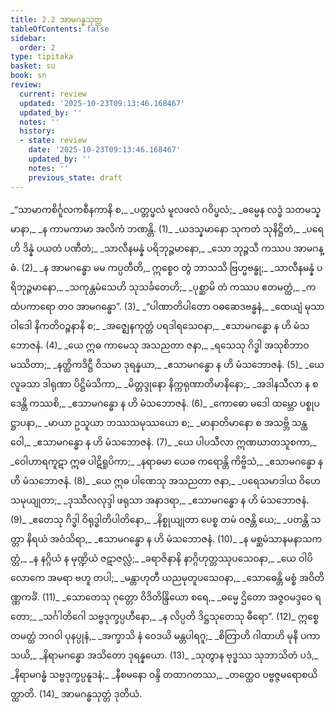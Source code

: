 ```yaml
---
title: 2.2 အာမဂန္ဓသုတ္တ
tableOfContents: false
sidebar:
  order: 2
type: tipitaka
basket: su
book: sn
review:
  current: review
  updated: '2025-10-23T09:13:46.168467'
  updated_by: ''
  notes: ''
  history:
  - state: review
    date: '2025-10-23T09:13:46.168467'
    updated_by: ''
    notes: ''
    previous_state: draft
---
```



<ReviewStatus review={frontmatter.review} showDetails={true} />

<HypothesisAnnotation frontmatter={frontmatter} />

<DynamicBreadcrumb />

<Division number="242" book="sn" e="ch" v="18" p="315">

<Paragraph number="279" type="verses" book="sn">
_“သာမာကစိင်္ဂူလကစီနကာနိ စ,_  
_ပတ္တပ္ဖလံ မူလဖလံ ဂဝိပ္ဖလံ;_  
_ဓမ္မေန လဒ္ဓံ သတမသ္နမာနာ,_  
_န ကာမကာမာ အလိကံ ဘဏန္တိ. (1)_  

</Paragraph>

</Division>
<Division number="243" book="sn" e="ch" v="18" p="315">

<Paragraph number="280" type="verses" book="sn">
_ယဒသ္နမာနော သုကတံ သုနိဋ္ဌိတံ,_  
_ပရေဟိ ဒိန္နံ ပယတံ ပဏီတံ;_  
_သာလီနမန္နံ ပရိဘုဉ္ဇမာနော,_  
_သော ဘုဉ္ဇသီ ကဿပ အာမဂန္ဓံ. (2)_  

</Paragraph>

</Division>
<Division number="244" book="sn" e="ch" v="18" p="316">

<Paragraph number="281" type="verses" book="sn">
_န အာမဂန္ဓော မမ ကပ္ပတီတိ,_  
ဣစ္စေဝ တွံ ဘာသသိ ဗြဟ္မဗန္ဓု;_  
_သာလီနမန္နံ ပရိဘုဉ္ဇမာနော,_  
_သကုန္တမံသေဟိ သုသင်္ခတေဟိ;_  
_ပုစ္ဆာမိ တံ ကဿပ ဧတမတ္ထံ,_  
_ကထံပကာရော တဝ အာမဂန္ဓော”. (3)_  

</Paragraph>

</Division>
<Division number="245" book="sn" e="ch" v="18" p="316">

<Paragraph number="282" type="verses" book="sn">
_“ပါဏာတိပါတော ဝဓဆေဒဗန္ဓနံ,_  
_ထေယျံ မုသာဝါဒေါ နိကတိဝဉ္စနာနိ စ;_  
_အဇ္ဈေနကုတ္တံ ပရဒါရသေဝနာ,_  
_ဧသာမဂန္ဓော န ဟိ မံသဘောဇနံ. (4)_  

</Paragraph>

</Division>
<Division number="246" book="sn" e="ch" v="18" p="316">

<Paragraph number="283" type="verses" book="sn">
_ယေ ဣဓ ကာမေသု အသညတာ ဇနာ,_  
_ရသေသု ဂိဒ္ဓါ အသုစိဘာဝမဿိတာ;_  
_နတ္ထိကဒိဋ္ဌီ ဝိသမာ ဒုရန္နယာ,_  
_ဧသာမဂန္ဓော န ဟိ မံသဘောဇနံ. (5)_  

</Paragraph>

</Division>
<Division number="247" book="sn" e="ch" v="18" p="316">

<Paragraph number="284" type="verses" book="sn">
_ယေ လူခသာ ဒါရုဏာ ပိဋ္ဌိမံသိကာ,_  
_မိတ္တဒ္ဒုနော နိက္ကရုဏာတိမာနိနော;_  
_အဒါနသီလာ န စ ဒေန္တိ ကဿစိ,_  
_ဧသာမဂန္ဓော န ဟိ မံသဘောဇနံ. (6)_  

</Paragraph>

</Division>
<Division number="248" book="sn" e="ch" v="18" p="316">

<Paragraph number="285" type="verses" book="sn">
_ကောဓော မဒေါ ထမ္ဘော ပစ္စုပဋ္ဌာပနာ,_  
_မာယာ ဥသူယာ ဘဿသမုဿယော စ;_  
_မာနာတိမာနော စ အသဗ္ဘိ သန္ထဝေါ,_  
_ဧသာမဂန္ဓော န ဟိ မံသဘောဇနံ. (7)_  

</Paragraph>

</Division>
<Division number="249" book="sn" e="ch" v="18" p="316">

<Paragraph number="286" type="verses" book="sn">
_ယေ ပါပသီလာ ဣဏဃာတသူစကာ,_  
_ဝေါဟာရကူဋာ ဣဓ ပါဋိရူပိကာ;_  
_နရာဓမာ ယေဓ ကရောန္တိ ကိဗ္ဗိသံ,_  
_ဧသာမဂန္ဓော န ဟိ မံသဘောဇနံ. (8)_  

</Paragraph>

</Division>
<Division number="250" book="sn" e="ch" v="18" p="317">

<Paragraph number="287" type="verses" book="sn">
_ယေ ဣဓ ပါဏေသု အသညတာ ဇနာ,_  
_ပရေသမာဒါယ ဝိဟေသမုယျုတာ;_  
_ဒုဿီလလုဒ္ဒါ ဖရုသာ အနာဒရာ,_  
_ဧသာမဂန္ဓော န ဟိ မံသဘောဇနံ. (9)_  

</Paragraph>

</Division>
<Division number="251" book="sn" e="ch" v="18" p="317">

<Paragraph number="288" type="verses" book="sn">
_ဧတေသု ဂိဒ္ဓါ ဝိရုဒ္ဓါတိပါတိနော,_  
_နိစ္စုယျုတာ ပေစ္စ တမံ ဝဇန္တိ ယေ;_  
_ပတန္တိ သတ္တာ နိရယံ အဝံသိရာ,_  
_ဧသာမဂန္ဓော န ဟိ မံသဘောဇနံ. (10)_  

</Paragraph>

</Division>
<Division number="252" book="sn" e="ch" v="18" p="317">

<Paragraph number="289" type="verses" book="sn">
_န မစ္ဆမံသာနမနာသကတ္တံ,_  
_န နဂ္ဂိယံ န မုဏ္ဍိယံ ဇဋာဇလ္လံ;_  
_ခရာဇိနာနိ နာဂ္ဂိဟုတ္တဿုပသေဝနာ,_  
_ယေ ဝါပိ လောကေ အမရာ ဗဟူ တပါ;_  
_မန္တာဟုတီ ယညမုတူပသေဝနာ,_  
_သောဓေန္တိ မစ္စံ အဝိတိဏ္ဏကင်္ခံ. (11)_  

</Paragraph>

</Division>
<Division number="253" book="sn" e="ch" v="18" p="317">

<Paragraph number="290" type="verses" book="sn">
_သောတေသု ဂုတ္တော ဝိဒိတိန္ဒြိယော စရေ,_  
_ဓမ္မေ ဌိတော အဇ္ဇဝမဒ္ဒဝေ ရတော;_  
_သင်္ဂါတိဂေါ သဗ္ဗဒုက္ခပ္ပဟီနော,_  
_န လိပ္ပတိ ဒိဋ္ဌသုတေသု ဓီရော”. (12)_  

</Paragraph>

</Division>
<Division number="254" book="sn" e="ch" v="18" p="317">

<Paragraph number="291" type="verses" book="sn">
ဣစ္စေတမတ္ထံ ဘဂဝါ ပုနပ္ပုနံ,_  
_အက္ခာသိ နံ ဝေဒယိ မန္တပါရဂူ;_  
_စိတြာဟိ ဂါထာဟိ မုနီ ပကာသယိ,_  
_နိရာမဂန္ဓော အသိတော ဒုရန္နယော. (13)_  

</Paragraph>

</Division>
<Division number="255" book="sn" e="ch" v="18" p="317">

<Paragraph number="292" type="verses" book="sn">
_သုတွာန ဗုဒ္ဓဿ သုဘာသိတံ ပဒံ,_  
_နိရာမဂန္ဓံ သဗ္ဗဒုက္ခပ္ပနူဒနံ;_  
_နီစမနော ဝန္ဒိ တထာဂတဿ,_  
_တတ္ထေဝ ပဗ္ဗဇ္ဇမရောစယိတ္ထာတိ. (14)_  


</Paragraph>
</Division>

<Paragraph number="293" type="center" book="sn">
အာမဂန္ဓသုတ္တံ ဒုတိယံ.
</Paragraph>